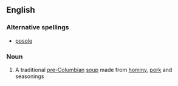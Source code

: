 ==English==

===Alternative spellings===
*[[posole]]

===Noun===
{{wikipedia}}
{{en-noun}}

#{{US}} A traditional [[pre-Columbian]] [[soup]] made from [[hominy]], [[pork]] and seasonings